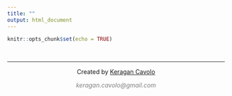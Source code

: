 ```yaml
---
title: ""
output: html_document
---
```


```r
knitr::opts_chunk$set(echo = TRUE)
```

&nbsp;
<hr />
<p style="text-align: center;">Created by <a href="https://github.com/holtzy/">Keragan Cavolo</a></p>
<p style="text-align: center;"><span style="color: #808080;"><em>keragan.cavolo@gmail.com</em></span></p>

<!-- Add icon library -->
<link rel="stylesheet" href="https://cdnjs.cloudflare.com/ajax/libs/font-awesome/4.7.0/css/font-awesome.min.css">

<!-- Add font awesome icons -->
<p style="text-align: center;">
    <a href="https://twitter.com/keragancavolo" class="fa fa-twitter"></a>
    <a href="https://www.linkedin.com/in/keragancavolo/" class="fa fa-linkedin"></a>
    <a href="https://github.com/KeraganC" class="fa fa-github"></a>
</p>

&nbsp;